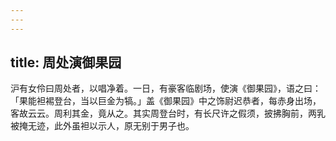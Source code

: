 ```yaml
---
---
---
```

title: 周处演御果园
---



沪有女伶曰周处者，以唱净着。一日，有豪客临剧场，使演《御果园》，语之曰：「果能袒裼登台，当以巨金为犒。」盖《御果园》中之饰尉迟恭者，每赤身出场，客故云云。周利其金，竟从之。其实周登台时，有长尺许之假须，披拂胸前，两乳被掩无迹，此外虽袒以示人，原无别于男子也。